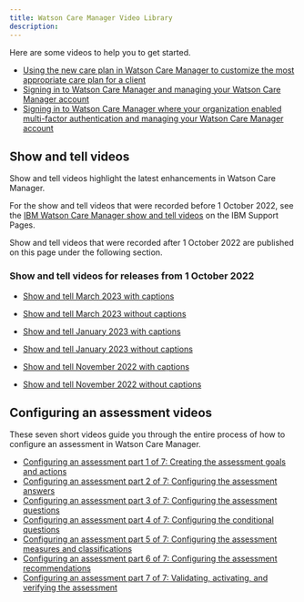 ```yaml
---
title: Watson Care Manager Video Library
description: 
---
```


<PageDescription>

Here are some videos to help you to get started.

</PageDescription>

* [Using the new care plan in Watson Care Manager to customize the most appropriate care plan for a client](https://mediacenter.ibm.com/media/Using%20the%20new%20care%20plan%20in%20Watson%20Care%20Manager%20to%20customize%20the%20most%20appropriate%20care%20plan%20for%20a%20client./1_socf5boe)
* [Signing in to Watson Care Manager and managing your Watson Care Manager account](https://mediacenter.ibm.com/media/Signing+in+to+IBM+Watson+Care+Manager+and+managing+your+Watson+Care+Manager+account/1_iorm7m0t)
* [Signing in to Watson Care Manager where your organization enabled multi-factor authentication and managing your Watson Care Manager account](https://mediacenter.ibm.com/media/Signing+in+to+IBM+Watson+Care+Manager+where+your+organization+enabled+multi-factor+authentication+and+managing+your+Watson+Care+Manager+account/1_h4mz2z6l)

## Show and tell videos

Show and tell videos highlight the latest enhancements in Watson Care Manager.

For the show and tell videos that were recorded before 1 October 2022, see the [IBM Watson Care Manager show and tell videos](https://www.ibm.com/support/pages/node/6343209) on the IBM Support Pages.

Show and tell videos that were recorded after 1 October 2022 are published on this page under the following section.

### Show and tell videos for releases from 1 October 2022

* [Show and tell March 2023 with captions](/videos/show-and-tell-March2023-captions.mp4)
* [Show and tell March 2023 without captions](/videos/show-and-tell-March2023-no-captions.mp4)

* [Show and tell January 2023 with captions](/videos/show-and-tell-Jan2023-captions.mp4)
* [Show and tell January 2023 without captions](/videos/show-and-tell-Jan2023-no-captions.mp4)

* [Show and tell November 2022 with captions](/videos/show-and-tell-Nov22.mp4)
* [Show and tell November 2022 without captions](/videos/Show-and-Tell_Nov_22_no_captions.mp4)

## Configuring an assessment videos

These seven short videos guide you through the entire process of how to configure an assessment in Watson Care Manager.

* [Configuring an assessment part 1 of 7: Creating the assessment goals and actions](https://mediacenter.ibm.com/media/t/1_euqnj9lf)
* [Configuring an assessment part 2 of 7: Configuring the assessment answers](https://mediacenter.ibm.com/media/t/1_p4u73ud1)
* [Configuring an assessment part 3 of 7: Configuring the assessment questions](https://mediacenter.ibm.com/media/t/1_nqpbvdd9)
* [Configuring an assessment part 4 of 7: Configuring the conditional questions](https://mediacenter.ibm.com/media/t/1_udjwb468)
* [Configuring an assessment part 5 of 7: Configuring the assessment measures and classifications](https://mediacenter.ibm.com/media/t/1_1u6z7k3n)
* [Configuring an assessment part 6 of 7: Configuring the assessment recommendations](https://mediacenter.ibm.com/media/t/1_od1sw25k)
* [Configuring an assessment part 7 of 7: Validating, activating, and verifying the assessment](https://mediacenter.ibm.com/media/t/1_2v22t2zn)
